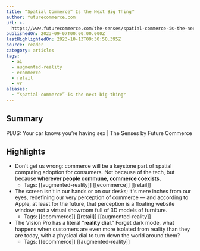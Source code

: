 ```yaml
---
title: “Spatial Commerce” Is the Next Big Thing™
author: futurecommerce.com
url: >-
  https://www.futurecommerce.com/the-senses/spatial-commerce-is-the-next-big-thing-tm
publishedOn: 2023-09-07T00:00:00.000Z
lastHighlightedOn: 2023-10-13T09:30:50.395Z
source: reader
category: articles
tags:
  - ai
  - augmented-reality
  - ecommerce
  - retail
  - vr
aliases:
  - “spatial-commerce”-is-the-next-big-thing™
---
```

## Summary

PLUS: Your car knows you’re having sex | The Senses by Future Commerce

## Highlights
- Don’t get us wrong: commerce will be a keystone part of spatial computing adoption for consumers. Not because of the tech, but because **wherever people commune, commerce coexists.**
    - Tags: [[augmented-reality]] [[ecommerce]] [[retail]] 
- The screen isn't in our hands or on our desks; it's mere inches from our eyes, redefining our very perception of commerce — and according to Apple, at least for the future, that perception is a floating website window; not a virtual showroom full of 3D models of furniture.
    - Tags: [[ecommerce]] [[retail]] [[augmented-reality]] 
- The Vision Pro has a literal “**reality dial**.” Forget dark mode, what happens when customers are even more isolated from reality than they are today, with a physical dial to turn down the world around them?
    - Tags: [[ecommerce]] [[augmented-reality]]
